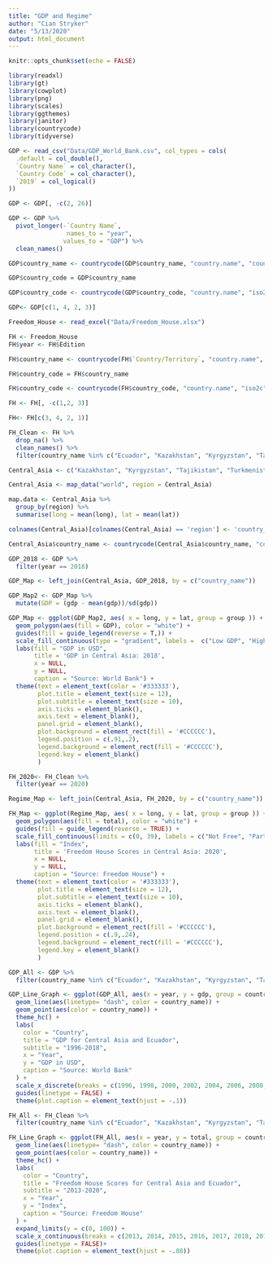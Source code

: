 ```yaml
---
title: "GDP and Regime"
author: "Cian Stryker"
date: "5/13/2020"
output: html_document
---
```


```r
knitr::opts_chunk$set(echo = FALSE)

library(readxl)
library(gt)
library(cowplot)
library(png)
library(scales)
library(ggthemes)
library(janitor)
library(countrycode)
library(tidyverse)
```

```r

GDP <- read_csv("Data/GDP_World_Bank.csv", col_types = cols(
  .default = col_double(),
  `Country Name` = col_character(),
  `Country Code` = col_character(),
  `2019` = col_logical()
)) 

GDP <- GDP[, -c(2, 26)]

GDP <- GDP %>%
  pivot_longer(-`Country Name`,
                names_to = "year",
               values_to = "GDP") %>%
  clean_names() 

GDP$country_name <- countrycode(GDP$country_name, "country.name", "country.name")

GDP$country_code = GDP$country_name

GDP$country_code <- countrycode(GDP$country_code, "country.name", "iso2c")

GDP<- GDP[c(1, 4, 2, 3)]

```

```r

Freedom_House <- read_excel("Data/Freedom_House.xlsx")

FH <- Freedom_House
FH$year <- FH$Edition

FH$country_name <- countrycode(FH$`Country/Territory`, "country.name", "country.name")

FH$country_code = FH$country_name

FH$country_code <- countrycode(FH$country_code, "country.name", "iso2c")

FH <- FH[, -c(1,2, 3)]

FH<- FH[c(3, 4, 2, 1)]

FH_Clean <- FH %>%
  drop_na() %>%
  clean_names() %>%
  filter(country_name %in% c("Ecuador", "Kazakhstan", "Kyrgyzstan", "Tajikistan", "Turkmenistan", "Uzbekistan"))

```

```r

Central_Asia <- c("Kazakhstan", "Kyrgyzstan", "Tajikistan", "Turkmenistan", "Uzbekistan")

Central_Asia <- map_data("world", region = Central_Asia)

map.data <- Central_Asia %>%
  group_by(region) %>%
  summarise(long = mean(long), lat = mean(lat))

colnames(Central_Asia)[colnames(Central_Asia) == 'region'] <- 'country_name'

Central_Asia$country_name <- countrycode(Central_Asia$country_name, "country.name", "country.name")


```

```r
GDP_2018 <- GDP %>%
  filter(year == 2018)

GDP_Map <- left_join(Central_Asia, GDP_2018, by = c("country_name")) 

GDP_Map2 <- GDP_Map %>%
  mutate(GDP = (gdp - mean(gdp))/sd(gdp))
```

```r

GDP_Map <- ggplot(GDP_Map2, aes( x = long, y = lat, group = group )) +
  geom_polygon(aes(fill = GDP), color = "white") +
  guides(fill = guide_legend(reverse = T,)) +
  scale_fill_continuous(type = "gradient", labels =  c("Low GDP", "High GDP"), breaks = c(-1,1)) +
  labs(fill = "GDP in USD",
       title = 'GDP in Central Asia: 2018',
       x = NULL,
       y = NULL, 
       caption = "Source: World Bank") +
  theme(text = element_text(color = '#333333'),
        plot.title = element_text(size = 12),
        plot.subtitle = element_text(size = 10),
        axis.ticks = element_blank(),
        axis.text = element_blank(),
        panel.grid = element_blank(),
        plot.background = element_rect(fill = '#CCCCCC'),
        legend.position = c(.91,.2),
        legend.background = element_rect(fill = '#CCCCCC'),
        legend.key = element_blank()
        ) 
```


```r

FH_2020<- FH_Clean %>%
  filter(year == 2020)

Regime_Map <- left_join(Central_Asia, FH_2020, by = c("country_name"))
```

```r

FH_Map <- ggplot(Regime_Map, aes( x = long, y = lat, group = group )) +
  geom_polygon(aes(fill = total), color = "white") +
  guides(fill = guide_legend(reverse = TRUE)) +
  scale_fill_continuous(limits = c(0, 39), labels = c("Not Free", "Partially Free"), breaks = c(0, 39)) +
  labs(fill = "Index",
       title = 'Freedom House Scores in Central Asia: 2020',
       x = NULL,
       y = NULL,
       caption = "Source: Freedom House") +
  theme(text = element_text(color = '#333333'),
        plot.title = element_text(size = 12),
        plot.subtitle = element_text(size = 10),
        axis.ticks = element_blank(),
        axis.text = element_blank(),
        panel.grid = element_blank(),
        plot.background = element_rect(fill = '#CCCCCC'),
        legend.position = c(.9,.24),
        legend.background = element_rect(fill = '#CCCCCC'),
        legend.key = element_blank()
        ) 

```


```r

GDP_All <- GDP %>%
  filter(country_name %in% c("Ecuador", "Kazakhstan", "Kyrgyzstan", "Tajikistan", "Turkmenistan", "Uzbekistan"))

GDP_Line_Graph <- ggplot(GDP_All, aes(x = year, y = gdp, group = country_name)) +
  geom_line(aes(linetype= "dash", color = country_name)) +
  geom_point(aes(color = country_name)) +
  theme_hc() +
  labs(
    color = "Country",
    title = "GDP for Central Asia and Ecuador",
    subtitle = "1996-2018",
    x = "Year",
    y = "GDP in USD", 
    caption = "Source: World Bank"
  ) +
  scale_x_discrete(breaks = c(1996, 1998, 2000, 2002, 2004, 2006, 2008, 2010, 2012, 2014, 2016, 2018, 2020)) +
  guides(linetype = FALSE) +
  theme(plot.caption = element_text(hjust = -.1))
```

```r

FH_All <- FH_Clean %>%
  filter(country_name %in% c("Ecuador", "Kazakhstan", "Kyrgyzstan", "Tajikistan", "Turkmenistan", "Uzbekistan"))

FH_Line_Graph <- ggplot(FH_All, aes(x = year, y = total, group = country_name)) +
  geom_line(aes(linetype= "dash", color = country_name)) +
  geom_point(aes(color = country_name)) +
  theme_hc() +
  labs(
    color = "Country",
    title = "Freedom House Scores for Central Asia and Ecuador",
    subtitle = "2013-2020",
    x = "Year",
    y = "Index",
    caption = "Source: Freedom House"
  ) +
  expand_limits(y = c(0, 100)) +
  scale_x_continuous(breaks = c(2013, 2014, 2015, 2016, 2017, 2018, 2019, 2020)) +
  guides(linetype = FALSE)+
  theme(plot.caption = element_text(hjust = -.08))
```
